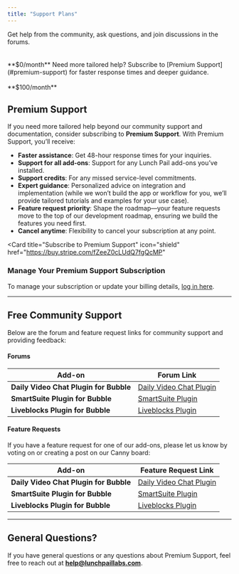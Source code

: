 ```yaml
---
title: "Support Plans"
---
```


<CardGroup cols={2}>
  <Card
    title="Free Community Support"
    icon="comments"
    href="#free-community-support"
  >
    Get help from the community, ask questions, and join discussions in the
    forums.
    <br />
    <br />
    <br />
    **$0/month**
  </Card>
  <Card
    title="Premium Support"
    icon="shield"
    href="https://buy.stripe.com/fZeeZ0cLUdQ7fgQcMP"
  >
    Need more tailored help? Subscribe to [Premium Support](#premium-support)
    for faster response times and deeper guidance.
    <br />
    <br />
    **$100/month**
  </Card>
</CardGroup>

## Premium Support

If you need more tailored help beyond our community support and documentation, consider subscribing to **Premium Support**. With Premium Support, you’ll receive:

- **Faster assistance**: Get 48-hour response times for your inquiries.
- **Support for all add-ons**: Support for any Lunch Pail add-ons you’ve installed.
- **Support credits**: For any missed service-level commitments.
- **Expert guidance**: Personalized advice on integration and implementation (while we won’t build the app or workflow for you, we’ll provide tailored tutorials and examples for your use case).
- **Feature request priority**: Shape the roadmap—your feature requests move to the top of our development roadmap, ensuring we build the features you need first.
- **Cancel anytime**: Flexibility to cancel your subscription at any point.

<Card
  title="Subscribe to Premium Support"
  icon="shield"
  href="https://buy.stripe.com/fZeeZ0cLUdQ7fgQcMP"
></Card>

### Manage Your Premium Support Subscription

To manage your subscription or update your billing details, [log in here](https://billing.stripe.com/p/login/cN2cO37xGbhu9zi7ss).

---

## Free Community Support

Below are the forum and feature request links for community support and providing feedback:

#### Forums

| **Add-on**                             | **Forum Link**                                                                               |
| -------------------------------------- | -------------------------------------------------------------------------------------------- |
| **Daily Video Chat Plugin for Bubble** | [Daily Video Chat Plugin](https://forum.bubble.io/t/new-free-plugin-daily-video-chat/)       |
| **SmartSuite Plugin for Bubble**       | [SmartSuite Plugin](https://forum.bubble.io/t/integrating-smartsuite-data-with-bubble/)      |
| **Liveblocks Plugin for Bubble**       | [Liveblocks Plugin](https://forum.bubble.io/t/new-free-plugin-liveblocks-by-lunch-pail-labs) |

#### Feature Requests

If you have a feature request for one of our add-ons, please let us know by voting on or creating a post on our Canny board:

| **Add-on**                             | **Feature Request Link**                                                                                                  |
| -------------------------------------- | ------------------------------------------------------------------------------------------------------------------------- |
| **Daily Video Chat Plugin for Bubble** | [Daily Video Chat Plugin](https://lunchpaillabs.canny.io/feature-requests?selectedCategory=daily-video-plugin-for-bubble) |
| **SmartSuite Plugin for Bubble**       | [SmartSuite Plugin](https://lunchpaillabs.canny.io/feature-requests?selectedCategory=smartsuite-plugin-for-bubble)        |
| **Liveblocks Plugin for Bubble**       | [Liveblocks Plugin](https://lunchpaillabs.canny.io/feature-requests?selectedCategory=liveblocks-plugin-for-bubble)        |

---

## General Questions?

If you have general questions or any questions about Premium Support, feel free to reach out at **[help@lunchpaillabs.com](mailto:help@lunchpaillabs.com)**.
